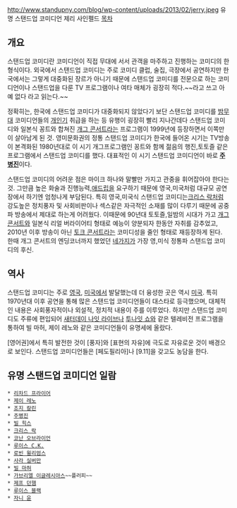 http://www.standupny.com/blog/wp-content/uploads/2013/02/jerry.jpeg
유명 스탠드업 코미디언 제리 사인펠드
[[목차]]
== 개요 ==
스탠드업 코미디란 코미디언이 직접 무대에 서서 관객을 마주하고 진행하는 코미디의 한 형식이다. 외국에서 스탠드업 코미디는 주로 코미디 클럽, 술집, 극장에서 공연하지만 한국에서는 그렇게 대중화된 장르가 아니기 때문에 스탠드업 코미디를 전문으로 하는 코미디언이나 스탠드업을 다룬 TV 프로그램이나 여타 매체가 굉장히 적다.~~라고 쓰고 아예 없다 라고 읽는다.~~

정확히는, 한국에 스탠드업 코미디가 대중화되지 않았다기 보단 스탠드업 코미디를 [[밤무대]] 코미디언들의 [[개인기]] 취급을 하는 등 유행이 굉장히 빨리 지나간데다 스탠드업 코미디와 일본식 꽁트와 합쳐진 [[개그 콘서트]]라는 프로그램이 1999년에 등장하면서 이쪽만이 살아남게 된 것. 영미문화권의 정통 스탠드업 코미디가 한국에 들어온 시기는 TV방송이 본격화된 1980년대로 이 시기 개그프로그램인 꽁트와 함께 젊음의 행진,토토즐 같은 프로그램에서 스탠드업 코미디를 했다. 대표적인 이 시기 스탠드업 코미디언이 바로 '''[[주병진]]'''이다.

스탠드업 코미디의 어려운 점은 마이크 하나와 말빨만 가지고 관중을 휘어잡아야 한다는 것. 그만큼 높은 화술과 진행능력,[[애드립]]을 요구하기 때문에 영국,미국처럼 대규모 공연장에서 하기엔 엄청나게 부담된다. 특히 영국,미국식 스탠드업 코미디는[[크리스 락]]처럼 강도높은 정치풍자 및 사회비판이나 섹스같은 자극적인 소재를 많이 다루기 때문에 공중파 방송에서 제대로 하는게 어려웠다. 이때문에 90년대 토토즐,일밤의 시대가 가고 [[개그 콘서트]]와 일본식 리얼 버라이어티 형태로 예능이 양분되자 한동안 자취를 감추었고, 2010년 이후 방송이 아닌 [[토크 콘서트]]라는 코미디성을 줄인 형태로 재등장하게 된다. 한때 개그 콘서트의 엔딩코너까지 했었던 [[네가지]]가 가장 영,미식 정통파 스탠드업 코미디의 후신.
== 역사 == 
스탠드업 코미디는 주로 [[영국]], [[미국]]에서 발달했는데 더 융성한 곳은 역시 [[미국]]. 특히 1970년대 이후 공연을 통해 많은 스탠드업 코미디언들이 대스타로 등극했으며, 대체적인 내용은 사회풍자적이나 외설적, 정치적 내용이 주를 이루었다. 하지만 스탠드업 코미디도 주류에 편입되어 [[새터데이 나잇 라이브]]나 [[투나잇 쇼]]와 같은 텔레비전 프로그램을 통하여 빌 마허, 제이 레노와 같은 코미디언들이 유명세에 올랐다.

[영어권]에서 특히 발전한 것이 [풍자]와 [표현의 자유]에 극도로 자유로운 것이 배경으로 보인다. 스탠드업 코미디언들은 [페도필리아]나 [9.11]을 갖고도 농담을 한다.
== 유명 스탠드업 코미디언 일람 ==
 * [[리차드 프라이어]]
 * [[제이 레노]]
 * [[조지 칼린]]
 * [[주병진]]
 * [[빌 힉스]]
 * [[크리스 락]]
 * [[코난 오브라이언]]
 * [[루이스 C.K.]]
 * [[로빈 윌리엄스]]
 * [[사라 실버만]]
 * [[빌 마허]]
 * [[가브리엘 이글레시아스]]~~플러피~~
 * [[제프 던햄]]
 * [[루이스 블랙]]
 * [[자니 윤]]
